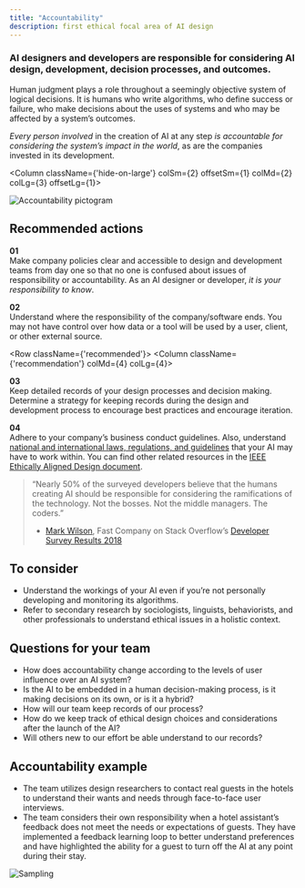 ```yaml
---
title: "Accountability"
description: first ethical focal area of AI design
---
```




<Row className="opener">

<Column colSm={4} colMd={7} colLg={7}>

### AI designers and developers are responsible for considering AI design, development, decision processes, and outcomes.

Human judgment plays a role throughout a seemingly objective system of logical decisions. It is humans who write algorithms, who define success or failure, who make decisions about the uses of systems and who may be affected by a system’s outcomes.

*Every person involved* in the creation of AI at any step *is accountable for considering the system’s impact in the world*, as are the companies invested in its development.

</Column>

<Column className={'hide-on-large'} colSm={2} offsetSm={1} colMd={2} colLg={3} offsetLg={1}>

![Accountability pictogram](../../images/ethics/accountability/Image_1.png)

</Column>
</Row>

<Row>
<Column colSm={4}>

## Recommended actions

</Column>
<Column className={'recommendation'} colMd={4} colLg={4}>

**01**<br/>
Make company policies clear and accessible to design and development teams from day one so that no one is confused about issues of responsibility or accountability. As an AI designer or developer, *it is your responsibility to know*.

</Column>
<Column className={'recommendation'} colMd={4} colLg={4}>

**02**<br/>
Understand where the responsibility of the company/software ends. You may not have control over how data or a tool will be used by a user, client, or other external source.

</Column>
</Row>

<Row className={'recommended'}>
<Column className={'recommendation'} colMd={4} colLg={4}>

**03**<br/>
Keep detailed records of your design processes and decision making. Determine a strategy for keeping records during the design and development process to encourage best practices and encourage iteration.

</Column>
<Column className={'recommendation'} colMd={4} colLg={4}>

**04**<br/>
Adhere to your company’s business conduct guidelines. Also, understand [national and international laws, regulations, and guidelines](http://www.ohchr.org/EN/pages/home.aspx) that your AI may have to work within. You can find other related resources in the [IEEE Ethically Aligned Design document](https://ethicsinaction.ieee.org).

</Column>
</Row>

> “Nearly 50% of the surveyed developers believe that the humans creating AI should be responsible for considering the ramifications of the technology. Not the bosses. Not the middle managers. The coders.”
>
> - [Mark Wilson](https://www.fastcodesign.com/90164226/what-developers-really-think-about-ai-and-bias), Fast Company
> on Stack Overflow’s [Developer Survey Results 2018](https://insights.stackoverflow.com/survey/2018/)


<Row className="consider">
<Column colMd={7} colLg={7}>

## To consider

 - Understand the workings of your AI even if you’re not personally developing and monitoring its algorithms.
 - Refer to secondary research by sociologists, linguists, behaviorists, and other professionals to understand ethical issues in a holistic context.


</Column>
</Row>



<Row className="questions">
<Column colMd={7} colLg={7}>

## Questions for your team

 - How does accountability change according to the levels of user influence over an AI system?
 - Is the AI to be embedded in a human decision-making process, is it making decisions on its own, or is it a hybrid?
 - How will our team keep records of our process?
 - How do we keep track of ethical design choices and considerations after the launch of the AI?
 - Will others new to our effort be able understand to our records?


</Column>
</Row>



<Row className="example">
<Column colMd={7} colLg={7}>

## Accountability example

 - The team utilizes design researchers to contact real guests in the hotels to understand their wants and needs through face-to-face user interviews.
 - The team considers their own responsibility when a hotel assistant’s feedback does not meet the needs or expectations of guests. They have implemented a feedback learning loop to better understand preferences and have highlighted the ability for a guest to turn off the AI at any point during their stay.


</Column>
</Row>

![Sampling](../../images/ethics/accountability/Image_2.png)

